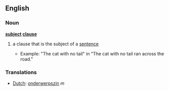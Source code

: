 ==English==
===Noun===
'''[[subject]] [[clause]]'''
#{{grammar}} a clause that is the subject of a [[sentence]]
#*Example: "The cat with no tail" in "The cat with no tail ran across the road."

===Translations===
*[[Dutch]]: [[onderwerpszin]] ''m''